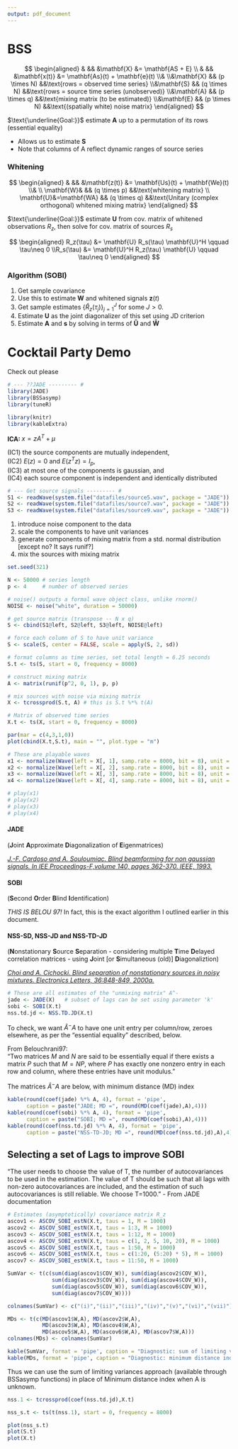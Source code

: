 ```yaml
---
output: pdf_document
---
```


# BSS

$$
\begin{aligned}
    & && &\mathbf{X} &= \mathbf{AS + E} \\
    & && &\mathbf{x(t)} &= \mathbf{As}(t) + \mathbf{e}(t)
  \\&
  \\&\mathbf{X} && (p \times N) &&\text{rows = observed time series}
  \\&\mathbf{S} && (q \times N) &&\text{rows = source time series (unobserved)}
  \\&\mathbf{A} && (p \times q) &&\text{mixing matrix (to be estimated)}
  \\&\mathbf{E} && (p \times N) &&\text{(spatially white) noise matrix}
\end{aligned}
$$

$\text{\underline{Goal:}}$ estimate $\mathbf{A}$ up to a permutation of its rows (essential equality)

- Allows us to estimate $\mathbf{S}$ 
- Note that columns of A reflect dynamic ranges of source series


### Whitening

$$
\begin{aligned}
    & && &\mathbf{z(t)} &= \mathbf{Us}(t) + \mathbf{We}(t)
  \\&
  \\  \mathbf{W}&   && (q \times p) &&\text{whitening matrix}
  \\  \mathbf{U}&=\mathbf{WA}  
                    && (q \times q) &&\text{Unitary (complex orthogonal) whitened mixing matrix}
\end{aligned}
$$

$\text{\underline{Goal:}}$ estimate $\mathbf{U}$ from cov. matrix of whitened observations $R_z$, then solve for cov. matrix of sources $R_s$

$$
\begin{aligned}
    R_z(\tau) &= \mathbf{U} R_s(\tau) \mathbf{U}^H \qquad \tau\neq 0
  \\R_s(\tau) &= \mathbf{U}^H R_z(\tau) \mathbf{U} \qquad \tau\neq 0
\end{aligned}
$$

### Algorithm (SOBI)

1. Get sample covariance 
2. Use this to estimate $\mathbf{W}$ and whitened signals $\mathbf z(t)$
3. Get sample estimates $\{\hat R_z(\tau_j)\}_{j=1}^J$ for some $J>0$.
4. Estimate $\mathbf{U}$ as the joint diagonalizer of this set using JD criterion
5. Estimate $\mathbf{A}$ and $\mathbf{s}$ by solving in terms of $\mathbf{\hat U}$ and $\mathbf{\hat W}$

# Cocktail Party Demo

Check out [\textcolor{blue}{this documentation}](https://cran.r-project.org/web/packages/JADE/JADE.pdf) please

```r
# --- ??JADE --------- #
library(JADE)
library(BSSasymp)
library(tuneR)

library(knitr)
library(kableExtra)
```

**ICA: ** 
$x = zA^T + \mu$

(IC1) the source components are mutually independent, \
(IC2) $E(z) = 0$ and $E(z^Tz) = I_p$, \
(IC3) at most one of the components is gaussian, and \
(IC4) each source component is independent and identically distributed

```r
# --- Get source signals --------- #
S1 <- readWave(system.file("datafiles/source5.wav", package = "JADE"))
S2 <- readWave(system.file("datafiles/source7.wav", package = "JADE"))
S3 <- readWave(system.file("datafiles/source9.wav", package = "JADE"))
```

1. introduce noise component to the data
2. scale the components to have unit variances
3. generate components of mixing matrix from a std. normal distribution [except no? It says runif?]
4. mix the sources with mixing matrix

```r
set.seed(321)

N <- 50000 # series length
p <- 4     # number of observed series

# noise() outputs a formal wave object class, unlike rnorm()
NOISE <- noise("white", duration = 50000)

# get source matrix (transpose -- N x q)
S <- cbind(S1@left, S2@left, S3@left, NOISE@left)

# force each column of S to have unit variance
S <- scale(S, center = FALSE, scale = apply(S, 2, sd))

# format columns as time series, set total length = 6.25 seconds
S.t <- ts(S, start = 0, frequency = 8000)

# construct mixing matrix
A <- matrix(runif(p^2, 0, 1), p, p)

# mix sources with noise via mixing matrix
X <- tcrossprod(S.t, A) # this is S.t %*% t(A)

# Matrix of observed time series
X.t <- ts(X, start = 0, frequency = 8000)
```

```r
par(mar = c(4,3,1,0))
plot(cbind(X.t,S.t), main = "", plot.type = "m")
```

```r
# These are playable waves
x1 <- normalize(Wave(left = X[, 1], samp.rate = 8000, bit = 8), unit = "8")
x2 <- normalize(Wave(left = X[, 2], samp.rate = 8000, bit = 8), unit = "8")
x3 <- normalize(Wave(left = X[, 3], samp.rate = 8000, bit = 8), unit = "8")
x4 <- normalize(Wave(left = X[, 4], samp.rate = 8000, bit = 8), unit = "8")
```

```r
# play(x1)
# play(x2)
# play(x3)
# play(x4)
```

#### JADE 
(**J**oint **A**pproximate **D**iagonalization of **E**igenmatrices)

[*J.-F. Cardoso and A. Souloumiac. Blind beamforming for non gaussian signals. In IEE Proceedings-F,volume 140, pages 362-370. IEEE, 1993.*](https://sci-hub.se/10.1049/ip-f-2.1993.0054)

#### SOBI
(**S**econd **O**rder **B**lind **I**dentification)

*THIS IS BELOU 97!* In fact, this is the exact algorithm I outlined earlier in this document.

#### NSS-SD, NSS-JD and NSS-TD-JD
(**N**onstationary **S**ource **S**eparation - considering multiple **T**ime **D**elayed correlation matrices - using **J**oint [or **S**imultaneous (old)] **D**iagonaliztion)

[*Choi and A. Cichocki. Blind separation of nonstationary sources in noisy mixtures. Electronics Letters, 36:848-849, 2000a.*](https://sci-hub.se/10.1049/el:20000623)

```r
# These are all estimates of the "unmixing matrix" A^-
jade <- JADE(X)   # subset of lags can be set using parameter 'k'
sobi <- SOBI(X.t)
nss.td.jd <- NSS.TD.JD(X.t)
```

To check, we want $\hat A^-A$ to have one unit entry per column/row, zeroes elsewhere, as per the "essential equality" described, below. \

From Belouchrani97: \
"Two matrices $M$ and $N$ are said to be essentially equal if there exists a matrix $P$ such that $M = NP$, where $P$ has exactly one nonzero entry in each row and column, where these entries have unit modulus."

The matrices $\hat A^-A$ are below, with minimum distance (MD) index

```r
kable(round(coef(jade) %*% A, 4), format = 'pipe',
      caption = paste("JADE; MD =", round(MD(coef(jade),A),4)))
kable(round(coef(sobi) %*% A, 4), format = 'pipe',
      caption = paste("SOBI; MD =", round(MD(coef(sobi),A),4)))
kable(round(coef(nss.td.jd) %*% A, 4), format = 'pipe',
      caption = paste("NSS-TD-JD; MD =", round(MD(coef(nss.td.jd),A),4)))
```

## Selecting a set of Lags to improve SOBI

"The user needs to choose the value of T, the number of autocovariances to be used in the estimation. The value of T should be such that all lags with non-zero autocovariances are included, and the estimation of such autocovariances is still reliable. We choose T=1000." - From JADE documentation

```r
# Estimates (asymptotically) covariance matrix R_z
ascov1 <- ASCOV_SOBI_estN(X.t, taus = 1, M = 1000)
ascov2 <- ASCOV_SOBI_estN(X.t, taus = 1:3, M = 1000)
ascov3 <- ASCOV_SOBI_estN(X.t, taus = 1:12, M = 1000)
ascov4 <- ASCOV_SOBI_estN(X.t, taus = c(1, 2, 5, 10, 20), M = 1000)
ascov5 <- ASCOV_SOBI_estN(X.t, taus = 1:50, M = 1000)
ascov6 <- ASCOV_SOBI_estN(X.t, taus = c(1:20, (5:20) * 5), M = 1000)
ascov7 <- ASCOV_SOBI_estN(X.t, taus = 11:50, M = 1000)
```

```r
SumVar <- t(c(sum(diag(ascov1$COV_W)), sum(diag(ascov2$COV_W)),
              sum(diag(ascov3$COV_W)), sum(diag(ascov4$COV_W)),
              sum(diag(ascov5$COV_W)), sum(diag(ascov6$COV_W)),
              sum(diag(ascov7$COV_W))))

colnames(SumVar) <- c("(i)","(ii)","(iii)","(iv)","(v)","(vi)","(vii)")

MDs <- t(c(MD(ascov1$W,A), MD(ascov2$W,A),
           MD(ascov3$W,A), MD(ascov4$W,A),
           MD(ascov5$W,A), MD(ascov6$W,A), MD(ascov7$W,A)))
colnames(MDs) <- colnames(SumVar)
```

```r
kable(SumVar, format = 'pipe', caption = "Diagnostic: sum of limiting variances")
kable(MDs, format = 'pipe', caption = "Diagnostic: minimum distance index (only available because we constructed A)")
```

Thus we can use the sum of limiting variances approach (available through BSSasymp functions) in place of Minimum distance index when A is unknown.\



```r
nss.1 <- tcrossprod(coef(nss.td.jd),X.t)

nss_s.t <- ts(t(nss.1), start = 0, frequency = 8000)
```


```r
plot(nss_s.t)
plot(S.t)
plot(X.t)
```







